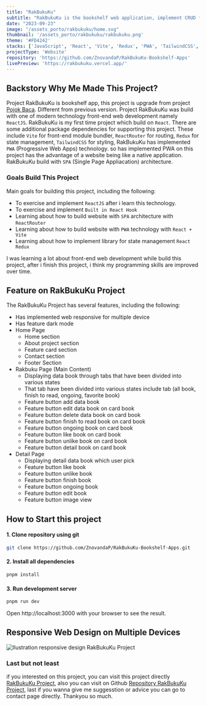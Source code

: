 ```yaml
---
title: "RakBukuKu"
subtitle: "RakBukuKu is the bookshelf web application, implement CRUD for data manipulate with Redux, the data saved on local storage (Web API)."
date: "2023-09-23"
image: "/assets_porto/rakbukuku/home.svg"
thumbnail: '/assets_porto/rakbukuku/rakbukuku.png'
theme: '#FD4242'
stacks: ['JavaScript', 'React', 'Vite', 'Redux', 'PWA', 'TailwindCSS', 'ReactRouter']
projectType: 'Website'
repository: 'https://github.com/ZnovandaP/RakBukuKu-Bookshelf-Apps'
livePreview: 'https://rakbukuku.vercel.app/'
---
```


## Backstory Why Me Made This Project?

Project RakBukuKu is bookshelf app, this project is upgrade from project [Pojok Baca](/projects/pojok-baca).
Different from previous version. Project RakBukuKu was build with one of modern technology front-end
web development namely `ReactJS`. RakBukuKu is my first time project which build on `React`. There are
some additional package dependencies for supporting this project. These include `Vite` for front-end 
module bundler, `ReactRouter` for routing, `Redux` for state management, `TailwindCSS` for styling,
RakBukuKu has implemented `PWA` (Progressive Web Apps) technology. so has implemented PWA on this 
project has the advantage of a website being like a native application. RakBukuKu build with `SPA` 
(Single Page Appliacation) architecture.  

### Goals Build This Project

Main goals for building this project, including the following: 

- To exercise and implement `ReactJS` after i learn this technology.
- To exercise and implement `Built in React Hook`
- Learning about how to build website with `SPA` architecture with `ReactRouter`
- Learning about how to build website with `PWA` technology with `React + Vite`
- Learning about how to implement library for state management `React Redux`

I was learning a lot about front-end web development while build this project, after i finish this
project, i think my programming skills are improved over time. 

## Feature on RakBukuKu Project

The RakBukuKu Project has several features, including the following:
  - Has implemented web responsive for multiple device
  - Has feature dark mode
  - Home Page
    - Home section
    - About project section
    - Feature card section
    - Contact section
    - Footer Section
  - Rakbuku Page (Main Content)
    - Displaying data book through tabs that have been divided into various states
    - That tab have been divided into various states include tab (all book, finish to read, ongoing,  favorite book) 
    - Feature button add data book 
    - Feature button edit data book on card book 
    - Feature button delete data book on card book 
    - Feature button finish to read book on card book 
    - Feature button ongoing book on card book 
    - Feature button like book on card book 
    - Feature button unlike book on card book 
    - Feature button detail book on card book 
  - Detail Page
    - Displaying detail data book which user pick
    - Feature button like book 
    - Feature button unlike book 
    - Feature button finish book 
    - Feature button ongoing book 
    - Feature button edit book 
    - Feature button image view 

## How to Start this project

#### 1. Clone repository using git

```bash
git clone https://github.com/ZnovandaP/RakBukuKu-Bookshelf-Apps.git
```

#### 2. Install all dependencies

```bash
pnpm install
```

#### 3. Run development server

```bash
pnpm run dev
```
Open http://localhost:3000 with your browser to see the result.

## Responsive Web Design on Multiple Devices

![Ilustration responsive design RakBukuKu Project](/assets_porto/rakbukuku/responsive.svg)


### Last but not least

if you interested on this project, you can visit this project directly 
[RakBukuKu Project](https://rakbukuku.vercel.app/), 
also you can visit on Github [Repository RakBukuKu Project](https://github.com/ZnovandaP/RakBukuKu-Bookshelf-Apps/), last if you wanna give me suggesstion or advice you can go to contact page directly. Thankyou so much.  
